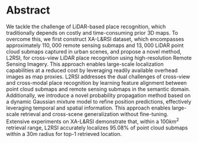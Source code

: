 # Abstract

We tackle the challenge of LiDAR-based place recognition, which traditionally depends on costly and time-consuming prior 3D maps. 
To overcome this, we first construct XA-L\&RSI dataset, which encompasses approximately $110,000$ remote sensing submaps and $13,000$ LiDAR point cloud submaps captured in urban scenes, and propose a novel method, L2RSI, for cross-view LiDAR place recognition using high-resolution Remote Sensing Imagery. This approach enables large-scale localization capabilities at a reduced cost by leveraging readily available overhead images as map proxies. L2RSI addresses the dual challenges of cross-view and cross-modal place recognition by learning feature alignment between point cloud submaps and remote sensing submaps in the semantic domain. Additionally, we introduce a novel probability propagation method based on a dynamic Gaussian mixture model to refine position predictions, effectively leveraging temporal and spatial information. This approach enables large-scale retrieval and cross-scene generalization without fine-tuning. Extensive experiments on XA-L\&RSI demonstrate that, within a $100km^2$ retrieval range, L2RSI accurately localizes $95.08$\% of point cloud submaps within a $30m$ radius for top-1 retrieved location.
